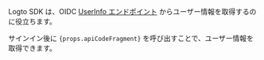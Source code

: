 
Logto SDK は、OIDC [UserInfo エンドポイント](https://openid.net/specs/openid-connect-core-1_0.html#UserInfo) からユーザー情報を取得するのに役立ちます。

<p>
  サインイン後に <code>{props.apiCodeFragment}</code> を呼び出すことで、ユーザー情報を取得できます。
</p>

<ScopeClaimList />
